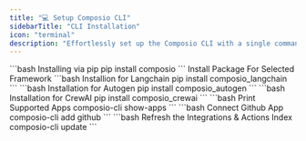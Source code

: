 ```yaml
---
title: "💻 Setup Composio CLI"
sidebarTitle: "CLI Installation"
icon: "terminal"
description: "Effortlessly set up the Composio CLI with a single command."
---
```


<Steps>
<Step title="Installing Composio">
  <CodeGroup>
  ```bash Installing via pip
  pip install composio
  ```
  </CodeGroup>
  Install Package For Selected Framework
  <AccordionGroup>
  <Accordion title="Langchain">
    <CodeGroup>
      ```bash Installion for Langchain
      pip install composio_langchain
      ```
    </CodeGroup>
  </Accordion>
  <Accordion title="Autogen">
    <CodeGroup>
      ```bash Installation for Autogen
      pip install composio_autogen
      ```
    </CodeGroup>
  </Accordion>
  <Accordion title="CrewAI">
    <CodeGroup>
      ```bash Installation for CrewAI
      pip install composio_crewai
      ```
    </CodeGroup>
  </Accordion>
  </AccordionGroup>
  </Step>


<Step title="Check Supported Apps">
<CodeGroup>
```bash Print Supported Apps
composio-cli show-apps
```
</CodeGroup>
</Step>
<Step title="Connect Selected App">
<CodeGroup>
```bash Connect Github App
composio-cli add github
```
</CodeGroup>
</Step>
<Step title="Update Actions & Integrations">
<CodeGroup>
```bash Refresh the Integrations & Actions Index
composio-cli update
```
</CodeGroup>
</Step>
</Steps>
